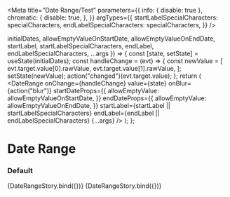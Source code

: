 

<Meta
  title="Date Range/Test"
  parameters={{
    info: { disable: true },
    chromatic: {
      disable: true,
    },
  }}
  argTypes={{
    startLabelSpecialCharacters: specialCharacters,
    endLabelSpecialCharacters: specialCharacters,
  }}
/>

  initialDates,
  allowEmptyValueOnStartDate,
  allowEmptyValueOnEndDate,
  startLabel,
  startLabelSpecialCharacters,
  endLabel,
  endLabelSpecialCharacters,
  ...args
}) => {
  const [state, setState] = useState(initialDates);
  const handleChange = (evt) => {
    const newValue = [
      evt.target.value[0].rawValue,
      evt.target.value[1].rawValue,
    ];
    setState(newValue);
    action("changed")(evt.target.value);
  };
  return (
    <DateRange
      onChange={handleChange}
      value={state}
      onBlur={action("blur")}
      startDateProps={{
        allowEmptyValue: allowEmptyValueOnStartDate,
      }}
      endDateProps={{
        allowEmptyValue: allowEmptyValueOnEndDate,
      }}
      startLabel={startLabel || startLabelSpecialCharacters}
      endLabel={endLabel || endLabelSpecialCharacters}
      {...args}
    />
  );
};

# Date Range

### Default

<Canvas>
  <Story
    name="default"
    args={{
      initialDates: ["2016-10-01", "2016-10-30"],
      startLabel: "",
      endLabel: "",
      allowEmptyValueOnStartDate: true,
      allowEmptyValueOnEndDate: true,
      labelsInline: false,
      startLabelSpecialCharacters: undefined,
      endLabelSpecialCharacters: undefined,
    }}
  >
    {DateRangeStory.bind({})}
  </Story>
</Canvas>

<Canvas>
  <Story
    name="is controlled with no initial dates"
    args={{
      initialDates: ["", ""],
      startLabel: "",
      endLabel: "",
      allowEmptyValueOnStartDate: true,
      allowEmptyValueOnEndDate: true,
      labelsInline: false,
      startLabelSpecialCharacters: undefined,
      endLabelSpecialCharacters: undefined,
    }}
  >
    {DateRangeStory.bind({})}
  </Story>
</Canvas>
